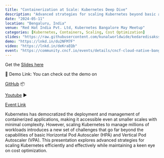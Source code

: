 ```yaml
---
title: "Containerization at Scale: Kubernetes Deep Dive"
description: "Advanced strategies for scaling Kubernetes beyond basic autoscaling with cost optimization"
date: "2024-05-11"
location: "Bengaluru, India"
venue: "Red Hat India Pvt. Ltd, Kubernetes Bangalore May Meetup"
categories: [Kubernetes, Containers, Scaling, Cost Optimization]
slides: "https://raw.githubusercontent.com/kunalworldwide/kedaredisakssampledeployment/main/Containerization%20at%20Scale.pdf"
demo: "https://lnkd.in/du2NFM7F"
video: "https://lnkd.in/deKraEQb"
event: "https://community.cncf.io/events/details/cncf-cloud-native-bangalore-presents-kubernetes-bangalore-may-meetup/"
---
```


Get the [Slides here](https://raw.githubusercontent.com/kunalworldwide/kedaredisakssampledeployment/main/Containerization%20at%20Scale.pdf)

🔗 Demo Link: You can check out the demo on 

[GitHub](https://lnkd.in/du2NFM7F) 📦

[Youtube](https://lnkd.in/deKraEQb) ▶️

[Event Link](https://community.cncf.io/events/details/cncf-cloud-native-bangalore-presents-kubernetes-bangalore-may-meetup/)

Kubernetes has democratized the deployment and management of containerized applications, making it accessible even at smaller scales with minimal complexity. However, scaling Kubernetes to manage millions of workloads introduces a new set of challenges that go far beyond the capabilities of basic Horizontal Pod Autoscaler (HPA) and Vertical Pod Autoscaler (VPA). This presentation explores advanced strategies for scaling Kubernetes efficiently and effectively while maintaining a keen eye on cost optimization.